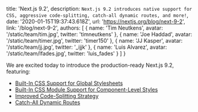   title: 'Next.js 9.2',
  description: `Next.js 9.2 introduces native support for CSS, aggressive code-splitting, catch-all dynamic routes, and more!`,
  date: '2020-01-15T19:37:43.618Z',
  url: 'https://nextjs.org/blog/next-9-2',
  link: '/blog/next-9-2',
  authors: [
    {
      name: 'Tim Neutkens',
      avatar: '/static/team/tim.jpg',
      twitter: 'timneutkens'
    },
    {
      name: 'Joe Haddad',
      avatar: '/static/team/timer.jpg',
      twitter: 'timer150'
    },
    {
      name: 'JJ Kasper',
      avatar: '/static/team/jj.jpg',
      twitter: '_ijjk'
    },
    {
      name: 'Luis Alvarez',
      avatar: '/static/team/lfades.jpg',
      twitter: 'luis_fades'
    }
  ]
}

We are excited today to introduce the production-ready Next.js 9.2, featuring:

- [Built-In CSS Support for Global Stylesheets](#built-in-css-support-for-global-stylesheets)
- [Built-In CSS Module Support for Component-Level Styles](#built-in-css-support-for-global-stylesheets)
- [Improved Code-Splitting Strategy](#improved-code-splitting-strategy)
- [Catch-All Dynamic Routes](#catch-all-dynamic-routes)
